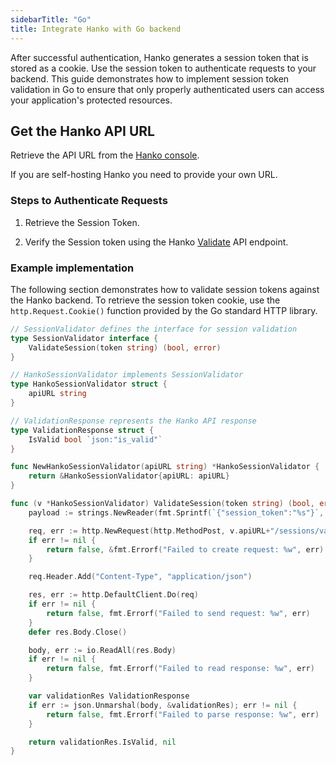 ```yaml
---
sidebarTitle: "Go"
title: Integrate Hanko with Go backend
---
```



After successful authentication, Hanko generates a session token that is stored as a cookie. Use the session token to authenticate requests to your backend.
This guide demonstrates how to implement session token validation in Go to ensure that only properly authenticated users can access your application's protected resources.

## Get the Hanko API URL

Retrieve the API URL from the [Hanko console](https://cloud.hanko.io/).

<Note>
  If you are self-hosting Hanko you need to provide your own URL.
</Note>

### Steps to Authenticate Requests

1. Retrieve the Session Token.

2. Verify the Session token using the Hanko [Validate](/api-reference/public/session-management/validate-a-session-1) API endpoint.

### Example implementation

The following section demonstrates how to validate session tokens against the Hanko backend.
To retrieve the session token cookie, use the `http.Request.Cookie()` function provided by the Go standard HTTP library.

```go
// SessionValidator defines the interface for session validation
type SessionValidator interface {
	ValidateSession(token string) (bool, error)
}

// HankoSessionValidator implements SessionValidator
type HankoSessionValidator struct {
	apiURL string
}

// ValidationResponse represents the Hanko API response
type ValidationResponse struct {
	IsValid bool `json:"is_valid"`
}

func NewHankoSessionValidator(apiURL string) *HankoSessionValidator {
	return &HankoSessionValidator{apiURL: apiURL}
}

func (v *HankoSessionValidator) ValidateSession(token string) (bool, error) {
	payload := strings.NewReader(fmt.Sprintf(`{"session_token":"%s"}`, token))

	req, err := http.NewRequest(http.MethodPost, v.apiURL+"/sessions/validate", payload)
	if err != nil {
		return false, &fmt.Errorf("Failed to create request: %w", err)
	}

	req.Header.Add("Content-Type", "application/json")

	res, err := http.DefaultClient.Do(req)
	if err != nil {
		return false, fmt.Errorf("Failed to send request: %w", err)
	}
	defer res.Body.Close()

	body, err := io.ReadAll(res.Body)
	if err != nil {
		return false, fmt.Errorf("Failed to read response: %w", err)
	}

	var validationRes ValidationResponse
	if err := json.Unmarshal(body, &validationRes); err != nil {
		return false, fmt.Errorf("Failed to parse response: %w", err)
	}

	return validationRes.IsValid, nil
}
```
